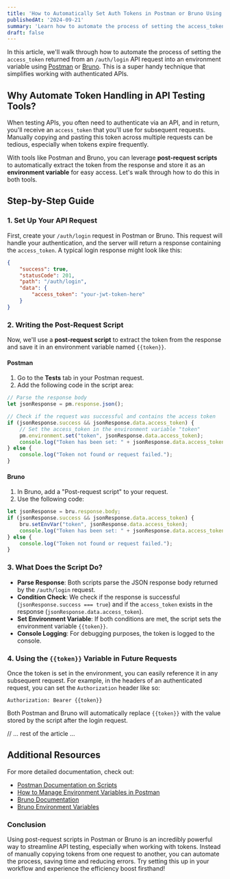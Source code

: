 ```yaml
---
title: 'How to Automatically Set Auth Tokens in Postman or Bruno Using Post-Request Scripts'
publishedAt: '2024-09-21'
summary: 'Learn how to automate the process of setting the access_token returned from an /auth/login API request into an environment variable using Postman or Bruno.'
draft: false
---
```


In this article, we'll walk through how to automate the process of setting the `access_token` returned from an `/auth/login` API request into an environment variable using [Postman](https://www.postman.com/) or [Bruno](https://www.usebruno.com/). 
This is a super handy technique that simplifies working with authenticated APIs.

## Why Automate Token Handling in API Testing Tools?

When testing APIs, you often need to authenticate via an API, and in return, you'll receive an `access_token` that you'll use for subsequent requests. Manually copying and pasting this token across multiple requests can be tedious, especially when tokens expire frequently.

With tools like Postman and Bruno, you can leverage **post-request scripts** to automatically extract the token from the response and store it as an **environment variable** for easy access. Let's walk through how to do this in both tools.

## Step-by-Step Guide

### 1. Set Up Your API Request

First, create your `/auth/login` request in Postman or Bruno. This request will handle your authentication, and the server will return a response containing the `access_token`. A typical login response might look like this:

```json
{
    "success": true,
    "statusCode": 201,
    "path": "/auth/login",
    "data": {
        "access_token": "your-jwt-token-here"
    }
}
```

### 2. Writing the Post-Request Script

Now, we'll use a **post-request script** to extract the token from the response and save it in an environment variable named `{{token}}`.

#### Postman
1. Go to the **Tests** tab in your Postman request.
2. Add the following code in the script area:

```javascript
// Parse the response body
let jsonResponse = pm.response.json();

// Check if the request was successful and contains the access token
if (jsonResponse.success && jsonResponse.data.access_token) {
    // Set the access_token in the environment variable "token"
    pm.environment.set("token", jsonResponse.data.access_token);
    console.log("Token has been set: " + jsonResponse.data.access_token);
} else {
    console.log("Token not found or request failed.");
}
```

#### Bruno
1. In Bruno, add a "Post-request script" to your request.
2. Use the following code:

```javascript
let jsonResponse = bru.response.body;
if (jsonResponse.success && jsonResponse.data.access_token) {
    bru.setEnvVar("token", jsonResponse.data.access_token);
    console.log("Token has been set: " + jsonResponse.data.access_token);
} else {
    console.log("Token not found or request failed.");
}
```

### 3. What Does the Script Do?

- **Parse Response**: Both scripts parse the JSON response body returned by the `/auth/login` request.
- **Condition Check**: We check if the response is successful (`jsonResponse.success === true`) and if the `access_token` exists in the response (`jsonResponse.data.access_token`).
- **Set Environment Variable**: If both conditions are met, the script sets the environment variable `{{token}}`.
- **Console Logging**: For debugging purposes, the token is logged to the console.

### 4. Using the `{{token}}` Variable in Future Requests

Once the token is set in the environment, you can easily reference it in any subsequent request. For example, in the headers of an authenticated request, you can set the `Authorization` header like so:

```
Authorization: Bearer {{token}}
```

Both Postman and Bruno will automatically replace `{{token}}` with the value stored by the script after the login request.

// ... rest of the article ...

## Additional Resources

For more detailed documentation, check out:

- [Postman Documentation on Scripts](https://learning.postman.com/docs/writing-scripts/script-references/postman-sandbox-api-reference/)
- [How to Manage Environment Variables in Postman](https://learning.postman.com/docs/sending-requests/variables/)
- [Bruno Documentation](https://docs.usebruno.com/)
- [Bruno Environment Variables](https://docs.usebruno.com/concepts/environments.html)

### Conclusion

Using post-request scripts in Postman or Bruno is an incredibly powerful way to streamline API testing, especially when working with tokens. Instead of manually copying tokens from one request to another, you can automate the process, saving time and reducing errors. Try setting this up in your workflow and experience the efficiency boost firsthand!